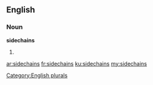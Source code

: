 ==English==

===Noun===
'''sidechains'''

# {{plural of|sidechain}}

[[Category:English plurals]]

[[ar:sidechains]]
[[fr:sidechains]]
[[ku:sidechains]]
[[my:sidechains]]